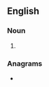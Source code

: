==English==

===Noun===
{{head|en|noun plural form}}

# {{plural of|domainer|lang=en}}

===Anagrams===
* {{anagrams|en|a=adeimnors|Armenoids|Romanised|disenamor|masonried|randomise|romanised}}